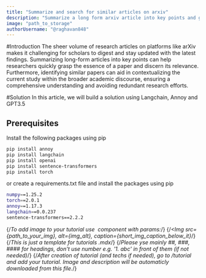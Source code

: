 ```yaml
---
title: "Summarize and search for similar articles on arxiv"
description: "Summarize a long form arxiv article into key points and generate an idea, identify similar papers"
image: "path_to_storage"
authorUsername: "@raghavan848"
---
```


#Introduction
The sheer volume of research articles on platforms like arXiv makes it challenging for scholars to digest and stay updated with the latest findings.
Summarizing long-form articles into key points can help researchers quickly grasp the essence of a paper and discern its relevance.
Furthermore, identifying similar papers can aid in contextualizing the current study within the broader academic discourse, ensuring a comprehensive understanding and avoiding redundant research efforts.

#Solution
In this article, we will build a solution using Langchain, Annoy and GPT3.5

## Prerequisites

Install the following packages using pip
```bash
pip install annoy
pip install langchain
pip install openai
pip install sentence-transformers
pip install torch
```
or create a requirements.txt file and install the packages using pip

```bash
numpy==1.25.2
torch==2.0.1
annoy==1.17.3
langchain==0.0.237
sentence-transformers==2.2.2
```

{/*To add image to your tutorial use <Img/> component with params:*/}
{/*<Img src={path_to_your_img}, alt={img_alt}, caption={short_img_caption_below_it}*/}
{/*This is just a template for tutorials .mdx*/}
{/*Please yse mainly ##, ###, #### for headings, don't use number e.g. '1. abc' in front of them (if not needed)*/}
{/*After creation of tutorial (and techs if needed), go to /tutorial and add your tutorial. Image and description will be automaticly downloaded from this file.*/}